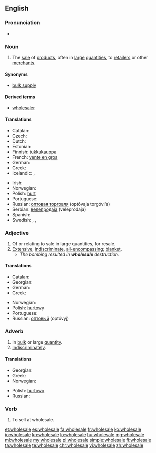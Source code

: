 ==English==
{{wikipedia}}

===Pronunciation===
* {{audio|en-us-wholesale.ogg|Audio (US)}}

===Noun===
{{en-noun}}

# The [[sale]] of [[product]]s, often in [[large]] [[quantities]], to [[retailer]]s or other [[merchant]]s.

====Synonyms====
* [[bulk supply]]

====Derived terms====
*[[wholesaler]]

====Translations====
{{trans-top|sale of products, often in large quantities, to retailers or other merchants}}
* Catalan: {{t+|ca|a l'engròs}}
* Czech: {{t-|cs|velkoobchod|m}}
* Dutch: {{t+|nl|groothandel|m}}
* Estonian: {{t-|et|hulgimüük}}
* Finnish: [[tukkukauppa]]
* French: [[vente en gros]]
* German: {{t-|de|Großhandel|m}}
* Greek: {{t+|el|χονδρική|sc=Grek}}
* Icelandic: {{t+|is|heildsala|f}}, {{t-|is|heildverslun|f}}
{{trans-mid}}
* Irish: {{t-|ga|mórdhíol|m}}
* Norwegian: {{t-|no|engroshandel|m}}
* Polish: [[hurt]] {{m}}
* Portuguese: {{t+|pt|atacado|m}}
* Russian: [[оптовая торговля]] (optóvaja torgóvl'a) {{f}}
* Serbian: [[велепродаја]] (veleprodaja) {{f}}
* Spanish: {{t-|es|venta al por mayor|f}}
* Swedish: {{t-|sv|partihandel|c}}, {{t-|sv|grossistverksamhet|c}}, {{t-|sv|grosshandel|c}}
{{trans-bottom}}

===Adjective===
{{en-adj}}

# Of or relating to sale in large quantities, for resale.
# [[extensive|Extensive]], [[indiscriminate]], [[all-encompassing]]; [[blanket]].
#* ''The bombing resulted in '''wholesale''' destruction.''

====Translations====
{{trans-top|in bulk or large quantity}}
* Catalan: {{t+|ca|a l'engròs}}
* Georgian: {{t-|ka|საბითუმო|sc=Geor}}
* German: {{t-|de|Großhandel|alt=Großhandels-}}
* Greek: {{t+|el|χονδρικός|sc=Grek}}
{{trans-mid}}
* Norwegian: {{t-|no|en gros|p}}
* Polish: [[hurtowy]] {{m}}
* Portuguese: {{t+|pt|atacado}}
* Russian: [[оптовый]] (optóvyj)
{{trans-bottom}}

===Adverb===
{{en-adv}}

# In [[bulk]] or large [[quantity]].
# [[indiscriminately|Indiscriminately]].

====Translations====
{{trans-top|in bulk or large quantity}}
* Georgian: {{t-|ka|ბითუმად|sc=Geor}}
* Greek: {{t+|el|χονδρικά|sc=Grek}}
* Norwegian: {{t-|no|en gros|p}}
{{trans-mid}}
* Polish: [[hurtowo]]
* Russian: {{t+|ru|оптом|tr=óptom}}
{{trans-bottom}}

===Verb===
{{en-verb|wholesal|es}}

# To sell at wholesale.
{{rfquote}}

[[et:wholesale]]
[[es:wholesale]]
[[fa:wholesale]]
[[fr:wholesale]]
[[ko:wholesale]]
[[io:wholesale]]
[[kn:wholesale]]
[[lo:wholesale]]
[[hu:wholesale]]
[[mg:wholesale]]
[[ml:wholesale]]
[[my:wholesale]]
[[pl:wholesale]]
[[simple:wholesale]]
[[fi:wholesale]]
[[ta:wholesale]]
[[te:wholesale]]
[[chr:wholesale]]
[[vi:wholesale]]
[[zh:wholesale]]